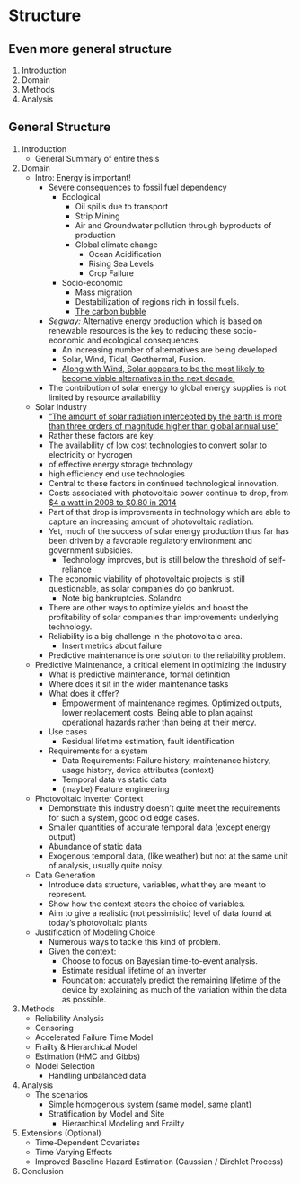 # Structure

## Even more general structure

1. Introduction
2. Domain
3. Methods
4. Analysis

## General Structure

1. Introduction
	- General Summary of entire thesis
2. Domain
	- Intro: Energy is important!
		- Severe consequences to fossil fuel dependency
			- Ecological
				- Oil spills due to transport
				- Strip Mining
				- Air and Groundwater pollution through byproducts of production
				- Global climate change
					- Ocean Acidification
					- Rising Sea Levels
					- Crop Failure
			- Socio-economic
				- Mass migration
				- Destabilization of regions rich in fossil fuels.
				- [The carbon bubble](http://www.theguardian.com/news/2015/apr/08/can-world-economy-survive-without-fossil-fuels)
		- *Segway:* Alternative energy production which is based on renewable resources is the key to reducing these socio-economic and ecological consequences. 
			- An increasing number of alternatives are being developed. 
			- Solar, Wind, Tidal, Geothermal, Fusion.
			- [Along with Wind, Solar appears to be the most likely to become viable alternatives in the next decade.](http://www.iea.org/publications/freepublications/publication/technology-roadmap-solar-photovoltaic-energy---2014-edition.html)
		- The contribution of solar energy to global energy supplies is not limited by resource availability
	- Solar Industry
		- ["The amount of solar radiation intercepted by the earth is more than three orders of magnitude higher than global annual use"](http://www.undp.org/content/dam/aplaws/publication/en/publications/environment-energy/www-ee-library/sustainable-energy/world-energy-assessment-energy-and-the-challenge-of-sustainability/World%20Energy%20Assessment-2000.pdf)
		- Rather these factors are key:	
		- The availability of low cost technologies to convert solar to electricity or hydrogen
		- of effective energy storage technology
		- high efficiency end use technologies <!-- see above ref 163 -->
		- Central to these factors in continued technological innovation. 
		- Costs associated with photovoltaic power continue to drop, from [$4 a watt in 2008 to $0.80 in 2014](http://www.forbes.com/sites/paulrodgers/2014/09/30/the-rise-of-solar/)
		- Part of that drop is improvements in technology which are able to capture an increasing amount of photovoltaic radiation.
		- Yet, much of the success of solar energy production thus far has been driven by a favorable regulatory environment and government subsidies.
			- Technology improves, but is still below the threshold of self-reliance
		- The economic viability of photovoltaic projects is still questionable, as solar companies do go bankrupt. 
			- Note big bankruptcies. Solandro <!-- Find that slashdot story about the large photovoltaic power company going bankrupt -->
		- There are other ways to optimize yields and boost the profitability of solar companies than improvements underlying technology.
		- Reliability is a big challenge in the photovoltaic area. 
			- Insert metrics about failure
		- Predictive maintenance is one solution to the reliability problem.
		
	- Predictive Maintenance, a critical element in optimizing the industry
		- What is predictive maintenance, formal definition
		- Where does it sit in the wider maintenance tasks
		- What does it offer?
			- Empowerment of maintenance regimes. Optimized outputs, lower replacement costs. Being able to plan against operational hazards rather than being at their mercy. 
		- Use cases
			- Residual lifetime estimation, fault identification
		- Requirements for a system
			- Data Requirements: Failure history, maintenance history, usage history, device attributes (context) 
			- Temporal data vs static data
			- (maybe) Feature engineering
	- Photovoltaic Inverter Context
		- Demonstrate this industry doesn't quite meet the requirements for such a system, good old edge cases.
		- Smaller quantities of accurate temporal data (except energy output)
		- Abundance of static data
		- Exogenous temporal data, (like weather) but not at the same unit of analysis, usually quite noisy.
	- Data Generation 
		- Introduce data structure, variables, what they are meant to represent.
		- Show how the context steers the choice of variables.
		- Aim to give a realistic (not pessimistic) level of data found at today's photovoltaic plants
	- Justification of Modeling Choice
		- Numerous ways to tackle this kind of problem.
		- Given the context:
			- Choose to focus on Bayesian time-to-event analysis.
			- Estimate residual lifetime of an inverter
			- Foundation: accurately predict the remaining lifetime of the device by explaining as much of the variation within the data as possible.
3. Methods
	- Reliability Analysis
	- Censoring
	- Accelerated Failure Time Model
	- Frailty & Hierarchical Model
	- Estimation (HMC and Gibbs)
	- Model Selection
		- Handling unbalanced data
4. Analysis
	- The scenarios
		- Simple homogenous system (same model, same plant)
		- Stratification by Model and Site
			- Hierarchical Modeling and Frailty
5. Extensions (Optional)
	- Time-Dependent Covariates
	- Time Varying Effects
	- Improved Baseline Hazard Estimation (Gaussian / Dirchlet Process)
6. Conclusion




